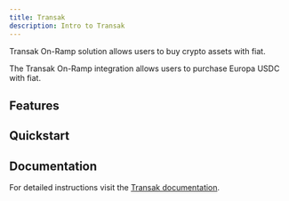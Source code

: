 ```yaml
---
title: Transak
description: Intro to Transak
---
```


Transak On-Ramp solution allows users to buy crypto assets with fiat.

The Transak On-Ramp integration allows users to purchase Europa USDC with fiat.

## Features

## Quickstart

## Documentation

For detailed instructions visit the [Transak documentation](https://portal.skale.space/onramp).
